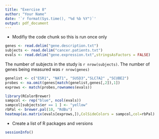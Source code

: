 ```yaml
---
title: "Exercise 8"
author: "Your Name"
date: '`r format(Sys.time(), "%d %b %Y")`'
output: pdf_document
---
```


- Modifiy the code chunk so this is run once only

```r
genes <- read.delim("gene.description.txt")
subjects <- read.delim("cancer.patients.txt")
evals <- read.delim("gene.expression.txt",stringsAsFactors = FALSE)
```

The number of subjects in the study is `r nrow(subjects)`. The number of genes being measured was `r nrow(genes)`


```r
genelist <- c("ESR1", "NAT1", "SUSD3","SLC7A2" ,"SCUBE2")
probes <- na.omit(genes[match(genelist,genes[,2]),1])
exprows <- match(probes,rownames(evals))

library(RColorBrewer)
sampcol <- rep("blue", ncol(evals))
sampcol[subjects$er == 1 ] <- "yellow"
rbPal <- brewer.pal(10, "RdBu")
heatmap(as.matrix(evals[exprows,]),ColSideColors = sampcol,col=rbPal)
```

- Create a list of R packages and versions

```r
sessionInfo()
```

